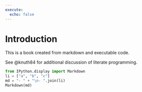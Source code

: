 ```yaml
---
execute:
  echo: false
---
```

# Introduction

This is a book created from markdown and executable code.

See @knuth84 for additional discussion of literate programming.

```python
from IPython.display import Markdown
li = ["a", "b", "c"]
md = "- " + "\n- ".join(li)
Markdown(md)
```